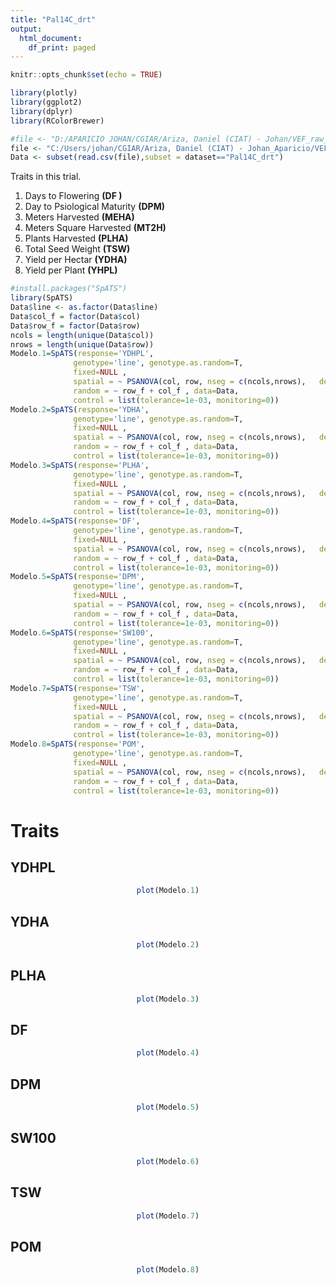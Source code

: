 ```yaml
---
title: "Pal14C_drt"
output: 
  html_document:
    df_print: paged
---
```



```r
knitr::opts_chunk$set(echo = TRUE)
```




```r
library(plotly)
library(ggplot2)
library(dplyr)
library(RColorBrewer)
```


```r
#file <- "D:/APARICIO JOHAN/CGIAR/Ariza, Daniel (CIAT) - Johan/VEF_raw_data/all_merged_to_send.csv"
file <- "C:/Users/johan/CGIAR/Ariza, Daniel (CIAT) - Johan_Aparicio/VEF_raw_data/all_merged_to_send.csv"
Data <- subset(read.csv(file),subset = dataset=="Pal14C_drt")
```


Traits in this trial.

1. Days to Flowering **(DF )**
1. Day to Psiological Maturity **(DPM)**
1. Meters Harvested **(MEHA)** 
1. Meters Square Harvested **(MT2H)**
1. Plants Harvested **(PLHA)**
1. Total Seed Weight **(TSW)**
1. Yield per Hectar **(YDHA)**
1. Yield per Plant **(YHPL)**


```r
#install.packages("SpATS")
library(SpATS)
Data$line <- as.factor(Data$line)
Data$col_f = factor(Data$col)
Data$row_f = factor(Data$row)
ncols = length(unique(Data$col))
nrows = length(unique(Data$row))
Modelo.1=SpATS(response='YDHPL',
              genotype='line', genotype.as.random=T,
              fixed=NULL ,
              spatial = ~ PSANOVA(col, row, nseg = c(ncols,nrows),   degree=c(3,3),nest.div=2),
              random = ~ row_f + col_f , data=Data,
              control = list(tolerance=1e-03, monitoring=0))
Modelo.2=SpATS(response='YDHA',
              genotype='line', genotype.as.random=T,
              fixed=NULL ,
              spatial = ~ PSANOVA(col, row, nseg = c(ncols,nrows),   degree=c(3,3),nest.div=2),
              random = ~ row_f + col_f , data=Data,
              control = list(tolerance=1e-03, monitoring=0))
Modelo.3=SpATS(response='PLHA',
              genotype='line', genotype.as.random=T,
              fixed=NULL ,
              spatial = ~ PSANOVA(col, row, nseg = c(ncols,nrows),   degree=c(3,3),nest.div=2),
              random = ~ row_f + col_f , data=Data,
              control = list(tolerance=1e-03, monitoring=0))
Modelo.4=SpATS(response='DF',
              genotype='line', genotype.as.random=T,
              fixed=NULL ,
              spatial = ~ PSANOVA(col, row, nseg = c(ncols,nrows),   degree=c(3,3),nest.div=2),
              random = ~ row_f + col_f , data=Data,
              control = list(tolerance=1e-03, monitoring=0))
Modelo.5=SpATS(response='DPM',
              genotype='line', genotype.as.random=T,
              fixed=NULL ,
              spatial = ~ PSANOVA(col, row, nseg = c(ncols,nrows),   degree=c(3,3),nest.div=2),
              random = ~ row_f + col_f , data=Data,
              control = list(tolerance=1e-03, monitoring=0))
Modelo.6=SpATS(response='SW100',
              genotype='line', genotype.as.random=T,
              fixed=NULL ,
              spatial = ~ PSANOVA(col, row, nseg = c(ncols,nrows),   degree=c(3,3),nest.div=2),
              random = ~ row_f + col_f , data=Data,
              control = list(tolerance=1e-03, monitoring=0))
Modelo.7=SpATS(response='TSW',
              genotype='line', genotype.as.random=T,
              fixed=NULL ,
              spatial = ~ PSANOVA(col, row, nseg = c(ncols,nrows),   degree=c(3,3),nest.div=2),
              random = ~ row_f + col_f , data=Data,
              control = list(tolerance=1e-03, monitoring=0))
Modelo.8=SpATS(response='POM',
              genotype='line', genotype.as.random=T,
              fixed=NULL ,
              spatial = ~ PSANOVA(col, row, nseg = c(ncols,nrows),   degree=c(3,3),nest.div=2),
              random = ~ row_f + col_f , data=Data,
              control = list(tolerance=1e-03, monitoring=0))
```



# Traits {.tabset .tabset-fade}

## YDHPL

<center>
```r
plot(Modelo.1)
```
</center>

## YDHA

<center>
```r
plot(Modelo.2)
```
</center>

## PLHA
<center>
```r
plot(Modelo.3)
```
</center>

## DF
<center>
```r
plot(Modelo.4)
```
</center>

## DPM

<center>
```r
plot(Modelo.5)
```
</center>

## SW100

<center>
```r
plot(Modelo.6)
```
</center>

## TSW

<center>
```r
plot(Modelo.7)
```
</center>

## POM

<center>
```r
plot(Modelo.8)
```
</center>
